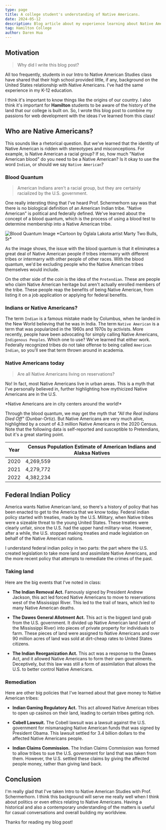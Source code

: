```yaml
---
type: page
title: A college student's understanding of Native Americans.
date: 2024-05-12
description: Blog article about my experience learning about Native American Studies.
tag: Hamilton College
author: Daren Hua
---
```


## Motivation

> Why did I write this blog post?

All too frequently, students in our Intro to Native American Studies class have shared that their high school provided little, if any, background on the United States relationship with Native Americans. I've had the same experience in my K-12 education.

I think it's important to know things like the origins of our country. I also think it's important for **Hamilton** students to be aware of the history of the land that our college is built on. So, I wrote this blog post to combine my passions for web development with the ideas I've learned from this class!

## Who are Native Americans?

This sounds like a rhetorical question. But we've learned that the identity of Native American is ridden with stereotypes and misconceptions. For example, is Native American a racial group? If so, how much "Native American blood" do you need to be a Native American? Is it okay to use the word `Indian`, or should we say `Native American`?

### Blood Quantum

> American Indians aren't a racial group, but they are certainly racialized by the U.S. government.

One really intersting thing that I've heard Prof. Schermerhorn say was that there is no biological definition of an American Indian tribe. "Native American" is political and federally defined. We've learned about the concept of a blood quantum, which is the process of using a blood test to determine membership into a Native American tribe.


<div className="flex flex-col items-center mt-2">
    <Image src="/images/blood_quantum.png" width={1125} height={1125} priority className="m-0" alt="Blood Quantum Image" />
    *Cartoon by Oglala Lakota artist Marty Two Bulls, Sr*
</div>

As the image shows, the issue with the blood quantum is that it eliminates a great deal of Native American people if tribes intermarry with different tribes or intermarry with other people of other races. With the blood quantum, we'd be excluding people who the Native American tribes themselves would include.

On the other side of the coin is the idea of the `Pretendian`. These are people who claim Native American heritage but aren't actually enrolled members of the tribe. These people reap the benefits of being Native American, from listing it on a job application or applying for federal benefits.

### Indians or Native Americans?

The term `Indian` is a famous mistake made by Columbus, when he landed in the New World believing that he was in India. The term `Native American` is a term that was popularized in the 1960s and 1970s by activists. More recently, people have been advocating for simply calling Native Americans, `Indigenous Peoples`. Which one to use? We've learned that either work. Federally recognized tribes do not take offense to being called `American Indian`, so you'll see that term thrown around in academia.

### Native Americans today

> Are all Native Americans living on reservations?

No! In fact, most Native Americans live in urban areas. This is a myth that I've personally believed in, further highlighting how mythicized Native Americans are in the U.S.


<div className="flex flex-col items-center">
    <Globe />
    *Native Americans are in city centers around the world!*
</div>

Through the blood quantum, we may get the myth that _"All the Real Indians Died Off"_ (Dunbar-Ortiz). But Native Americans are very much alive, highlighted by a count of 4.3 million Native Americans in the 2020 Census. Note that the following data is self-reported and susceptible to Pretendians, but it's a great starting point.

| **Year** | **Census Population Estimate of American Indians and Alaksa Natives** |
| -------- | --------------------------------------------------------------------- |
| 2020     | 4,269,559                                                             |
| 2021     | 4,279,772                                                             |
| 2022     | 4,382,234                                                             |

## Federal Indian Policy

America wants Native American land, so there's a history of policy that has been enacted to get to the America that we know today. Federal indian policy started with treaties, made by the U.S. Military, when Native tribes were a sizeable threat to the young United States. These treaties were clearly unfair, since the U.S. had the upper hand military-wise. However, after a while, the U.S. stopped making treaties and made legislation on behalf of the Native American nations.

I understand federal indian policy in two parts: the part where the U.S. created legislation to take more land and assimilate Native Americans, and the more recent policy that attempts to remediate the crimes of the past.

### Taking land

Here are the big events that I've noted in class:

-   **The Indian Removal Act.**
    Famously signed by President Andrew Jackson, this act led forced Native Americans to move to reservations west of the Mississippi River. This led to the trail of tears, which led to many Native American deaths.

-   **The Dawes General Allotment Act.**
    This act is the biggest land grab from the U.S. government. It divided up Native American land (west of the Mississippi River) into pieces of private property for individuals to farm. These pieces of land were assigned to Native Americans and over 90 million acres of land was sold at dirt-cheap rates to United States citizens.

-   **The Indian Reorganization Act.**
    This act was a response to the Dawes Act, and it allowed Native Americans to form their own governments. Deceptively, but this law was still a form of assimilation that allows the U.S. to better control Native Americans.

### Remediation

Here are other big policies that I've learned about that gave money to Native American tribes:

-   **Indian Gaming Regulatory Act.** This act allowed Native American tribes to open up casinos on their land, leading to certain tribes getting rich.

-   **Cobell Lawsuit.** The Cobell lawsuit was a lawsuit against the U.S. government for mismanaging Native American funds that was signed by President Obama. This lawsuit settled for 3.4 billion dollars to the affected Native Americans people.

-   **Indian Claims Commission.** The Indian Claims Commission was formed to allow tribes to sue the U.S. government for land that was taken from them. However, the U.S. settled these claims by giving the affected people money, rather than giving land back.

## Conclusion

I'm really glad that I've taken Intro to Native American Studies with Prof. Schermerhorn. I think this background will serve me really well when I think about politics or even ethics relating to Native Americans. Having a historical and also a contemporary understanding of the matters is useful for casual conversations and overall building my worldview.

Thanks for reading my blog post!
